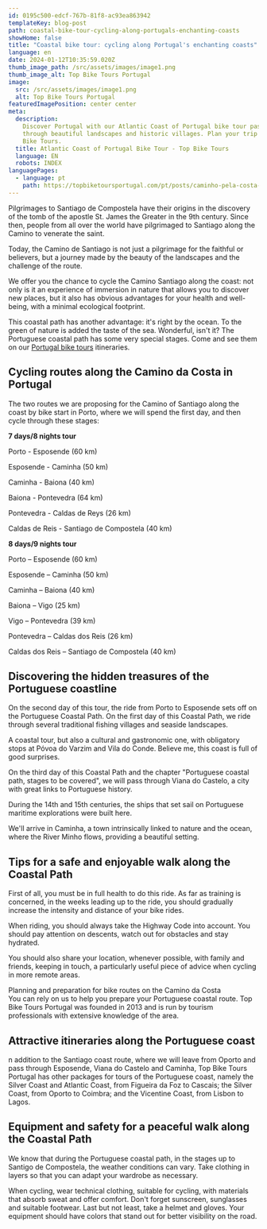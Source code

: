 ```yaml
---
id: 0195c500-edcf-767b-81f8-ac93ea863942
templateKey: blog-post
path: coastal-bike-tour-cycling-along-portugals-enchanting-coasts
showHome: false
title: "Coastal bike tour: cycling along Portugal's enchanting coasts"
language: en
date: 2024-01-12T10:35:59.020Z
thumb_image_path: /src/assets/images/image1.png
thumb_image_alt: Top Bike Tours Portugal
image:
  src: /src/assets/images/image1.png
  alt: Top Bike Tours Portugal
featuredImagePosition: center center
meta:
  description:
    Discover Portugal with our Atlantic Coast of Portugal bike tour passing
    through beautiful landscapes and historic villages. Plan your trip with Top
    Bike Tours.
  title: Atlantic Coast of Portugal Bike Tour - Top Bike Tours
  language: EN
  robots: INDEX
languagePages:
  - language: pt
    path: https://topbiketoursportugal.com/pt/posts/caminho-pela-costa-de-bicicleta-pedalar-pelas-costas-encantadoras-de-portugal/
---
```


Pilgrimages to Santiago de Compostela have their origins in the discovery of the
tomb of the apostle St. James the Greater in the 9th century. Since then, people
from all over the world have pilgrimaged to Santiago along the Camino to
venerate the saint.

Today, the Camino de Santiago is not just a pilgrimage for the faithful or
believers, but a journey made by the beauty of the landscapes and the challenge
of the route.

We offer you the chance to cycle the Camino Santiago along the coast: not only
is it an experience of immersion in nature that allows you to discover new
places, but it also has obvious advantages for your health and well-being, with
a minimal ecological footprint.

This coastal path has another advantage: it's right by the ocean. To the green
of nature is added the taste of the sea. Wonderful, isn't it? The Portuguese
coastal path has some very special stages. Come and see them on our
[Portugal bike tours](https://topbiketoursportugal.com/) itineraries. 

## Cycling routes along the Camino da Costa in Portugal

The two routes we are proposing for the Camino of Santiago along the coast by
bike start in Porto, where we will spend the first day, and then cycle through
these stages:

**7 days/8 nights tour**

Porto - Esposende (60 km)

Esposende - Caminha (50 km)

Caminha - Baiona (40 km)

Baiona - Pontevedra (64 km)

Pontevedra - Caldas de Reys (26 km)

Caldas de Reis - Santiago de Compostela (40 km)

**8 days/9 nights tour**

Porto – Esposende (60 km)

Esposende – Caminha (50 km)

Caminha – Baiona (40 km)

Baiona – Vigo (25 km)

Vigo – Pontevedra (39 km)

Pontevedra – Caldas dos Reis (26 km)

Caldas dos Reis – Santiago de Compostela (40 km)

## Discovering the hidden treasures of the Portuguese coastline

On the second day of this tour, the ride from Porto to Esposende sets off on the
Portuguese Coastal Path. On the first day of this Coastal Path, we ride through
several traditional fishing villages and seaside landscapes.

A coastal tour, but also a cultural and gastronomic one, with obligatory stops
at Póvoa do Varzim and Vila do Conde. Believe me, this coast is full of good
surprises.

On the third day of this Coastal Path and the chapter "Portuguese coastal path,
stages to be covered", we will pass through Viana do Castelo, a city with great
links to Portuguese history. 

During the 14th and 15th centuries, the ships that set sail on Portuguese
maritime explorations were built here.  

We'll arrive in Caminha, a town intrinsically linked to nature and the ocean,
where the River Minho flows, providing a beautiful setting.

## Tips for a safe and enjoyable walk along the Coastal Path

First of all, you must be in full health to do this ride. As far as training is
concerned, in the weeks leading up to the ride, you should gradually increase
the intensity and distance of your bike rides.

When riding, you should always take the Highway Code into account. You should
pay attention on descents, watch out for obstacles and stay hydrated. 

You should also share your location, whenever possible, with family and friends,
keeping in touch, a particularly useful piece of advice when cycling in more
remote areas.

Planning and preparation for bike routes on the Camino da Costa\
You can rely on us to help you prepare your Portuguese coastal route. Top Bike
Tours Portugal was founded in 2013 and is run by tourism professionals with
extensive knowledge of the area.

## Attractive itineraries along the Portuguese coast

n addition to the Santiago coast route, where we will leave from Oporto and pass
through Esposende, Viana do Castelo and Caminha, Top Bike Tours Portugal has
other packages for tours of the Portuguese coast, namely the Silver Coast and
Atlantic Coast, from Figueira da Foz to Cascais; the Silver Coast, from Oporto
to Coimbra; and the Vicentine Coast, from Lisbon to Lagos.

## Equipment and safety for a peaceful walk along the Coastal Path

We know that during the Portuguese coastal path, in the stages up to Santigo de
Compostela, the weather conditions can vary. Take clothing in layers so that you
can adapt your wardrobe as necessary. 

When cycling, wear technical clothing, suitable for cycling, with materials that
absorb sweat and offer comfort. Don't forget sunscreen, sunglasses and suitable
footwear. Last but not least, take a helmet and gloves. Your equipment should
have colors that stand out for better visibility on the road.
